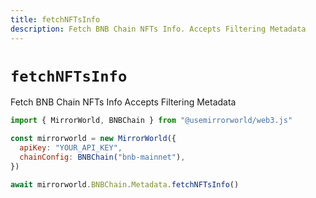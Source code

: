 ```yaml
---
title: fetchNFTsInfo
description: Fetch BNB Chain NFTs Info. Accepts Filtering Metadata
---
```


# `fetchNFTsInfo`

Fetch BNB Chain NFTs Info Accepts Filtering Metadata

```js
import { MirrorWorld, BNBChain } from "@usemirrorworld/web3.js"

const mirrorworld = new MirrorWorld({
  apiKey: "YOUR_API_KEY",
  chainConfig: BNBChain("bnb-mainnet"),
})

await mirrorworld.BNBChain.Metadata.fetchNFTsInfo()
```
